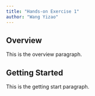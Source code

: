```yaml
---
title: "Hands-on Exercise 1"
author: "Wang Yizao"
---
```


## Overview

This is the overview paragraph.

## Getting Started

This is the getting start paragraph.
